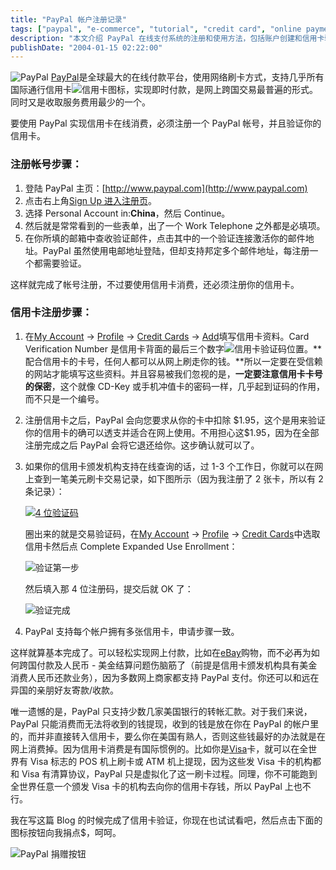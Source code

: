 ```yaml
---
title: "PayPal 帐户注册记录"
tags: ["paypal", "e-commerce", "tutorial", "credit card", "online payment", "international transaction", "finance", "tech", "ebay"]
description: "本文介绍 PayPal 在线支付系统的注册和使用方法，包括账户创建和信用卡验证的详细步骤，并解释了 PayPal 如何支持国际信用卡交易。作者还分析了在中国使用 PayPal 的局限性，特别是无法将收到的资金提现或转入国内银行账户的问题。"
publishDate: "2004-01-15 02:22:00"
---
```


![PayPal](http://blog.xdanger.com/archives/pics/20040115a.gif) [PayPal](http://www.paypal.com/)是全球最大的在线付款平台，使用网络刷卡方式，支持几乎所有国际通行信用卡![信用卡图标](http://blog.xdanger.com/archives/pics/20040115f.gif)，实现即时付款，是网上跨国交易最普遍的形式。同时又是收取服务费用最少的一个。

要使用 PayPal 实现信用卡在线消费，必须注册一个 PayPal 帐号，并且验证你的信用卡。

### 注册帐号步骤：

1. 登陆 PayPal 主页：[http://www.paypal.com](http://www.paypal.com)
2. 点击右上角[Sign Up 进入注册页](https://www.paypal.com/cgi-bin/webscr?cmd=_registration-run)。
3. 选择 Personal Account in:**China**，然后 Continue。
4. 然后就是常常看到的一些表单，出了一个 Work Telephone 之外都是必填项。
5. 在你所填的邮箱中查收验证邮件，点击其中的一个验证连接激活你的邮件地址。PayPal 虽然使用电邮地址登陆，但却支持邦定多个邮件地址，每注册一个都需要验证。

这样就完成了帐号注册，不过要使用信用卡消费，还必须注册你的信用卡。

### 信用卡注册步骤：

1. 在[My Account](https://www.paypal.com/row/cgi-bin/webscr?cmd=_account) -> [Profile](https://www.paypal.com/row/cgi-bin/webscr?cmd=_profile-summary) -> [Credit Cards](https://www.paypal.com/row/cgi-bin/webscr?cmd=_profile-credit-card-new) -> [Add](https://www.paypal.com/row/cgi-bin/webscr?__track=_profile-credit-card-new:p/acc/pro/cc:_profile-credit-card-new-submit)填写信用卡资料。Card Verification Number 是信用卡背面的最后三个数字![信用卡验证码位置](http://blog.xdanger.com/archives/pics/20040115b.gif)。**配合信用卡的卡号，任何人都可以从网上刷走你的钱。**所以一定要在受信赖的网站才能填写这些资料。并且容易被我们忽视的是，**一定要注意信用卡卡号的保密**，这个就像 CD-Key 或手机冲值卡的密码一样，几乎起到证码的作用，而不只是一个编号。

2. 注册信用卡之后，PayPal 会向您要求从你的卡中扣除 \$1.95，这个是用来验证你的信用卡的确可以透支并适合在网上使用。不用担心这$1.95，因为在全部注册完成之后 PayPal 会将它退还给你。这步确认就可以了。

3. 如果你的信用卡颁发机构支持在线查询的话，过 1-3 个工作日，你就可以在网上查到一笔美元刷卡交易记录，如下图所示（因为我注册了 2 张卡，所以有 2 条记录）：

   [![4 位验证码](http://blog.xdanger.com/archives/pics/20040115g.jpg)](http://blog.xdanger.com/archives/pics/20040115c.html)

   圈出来的就是交易验证码，在[My Account](https://www.paypal.com/row/cgi-bin/webscr?cmd=_account) -> [Profile](https://www.paypal.com/row/cgi-bin/webscr?cmd=_profile-summary) -> [Credit Cards](https://www.paypal.com/row/cgi-bin/webscr?cmd=_profile-credit-card-new)中选取信用卡然后点 Complete Expanded Use Enrollment：

   ![验证第一步](http://blog.xdanger.com/archives/pics/20040115d.png)

   然后填入那 4 位注册码，提交后就 OK 了：

   ![验证完成](http://blog.xdanger.com/archives/pics/20040115e.png)

4. PayPal 支持每个帐户拥有多张信用卡，申请步骤一致。

这样就算基本完成了。可以轻松实现网上付款，比如在[eBay](http://www.ebay.com/)购物，而不必再为如何跨国付款及人民币 - 美金结算问题伤脑筋了（前提是信用卡颁发机构具有美金消费人民币还款业务），因为多数网上商家都支持 PayPal 支付。你还可以和远在异国的亲朋好友寄款/收款。

唯一遗憾的是，PayPal 只支持少数几家美国银行的转帐汇款。对于我们来说，PayPal 只能消费而无法将收到的钱提现，收到的钱是放在你在 PayPal 的帐户里的，而并非直接转入信用卡，要么你在美国有熟人，否则这些钱最好的办法就是在网上消费掉。因为信用卡消费是有国际惯例的。比如你是[Visa](http://www.visa.com/)卡，就可以在全世界有 Visa 标志的 POS 机上刷卡或 ATM 机上提现，因为这些发 Visa 卡的机构都和 Visa 有清算协议，PayPal 只是虚拟化了这一刷卡过程。同理，你不可能跑到全世界任意一个颁发 Visa 卡的机构去向你的信用卡存钱，所以 PayPal 上也不行。

我在写这篇 Blog 的时候完成了信用卡验证，你现在也试试看吧，然后点击下面的图标按钮向我捐点$，呵呵。

![PayPal 捐赠按钮](http://blog.xdanger.com/i/paypal_donate.png)

